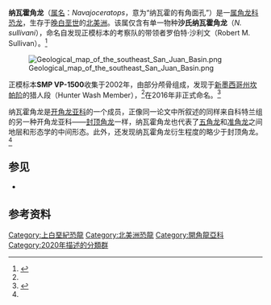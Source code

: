 {{Automatic taxobox
| fossil_range = [[白垩纪|晚白垩世]], ~{{fossilrange|75.0|73.4}}
| image = Navajoceratops.png
| image_caption = 正模标本顶骨的前面和背面
| display_parents = 2
| taxon = Navajoceratops
| authority = Fowler and Freedman Fowler, 2020
| type_species = '''沙氏纳瓦霍角龙<br>''Navajoceratops sullivani'''''
| type_species_authority = Fowler and Freedman Fowler, 2020
}}

'''纳瓦霍角龙'''（[[属名|属名]]：''Navajoceratops''，意为“纳瓦霍的有角面孔”）是一[[属|属]][[角龙科|角龙科]][[恐龙|恐龙]]，生存于[[白垩纪|晚白垩世]]的[[北美洲|北美洲]]。该属仅含有单一物种'''沙氏纳瓦霍角龙'''（''N. sullivani''），命名自发现正模标本的考察队的带领者罗伯特·沙利文（Robert M. Sullivan）。<ref name="Fowler2020">{{cite journal |last1=Fowler |first1=D.W. |last2=Freedman Fowler |first2=E.A. |script-title=en:Transitional evolutionary forms in chasmosaurine ceratopsid dinosaurs: evidence from the Campanian of New Mexico |journal=PeerJ |date=2020 |volume=8 |page=e9251 |doi=10.7717/peerj.9251 |language=en}}</ref>

[[File:Geological_map_of_the_southeast_San_Juan_Basin.png|thumb]] 

正模标本'''SMP VP-1500'''收集于2002年，由部分颅骨组成，发现于[[新墨西哥州|新墨西哥州]]{{le|科特兰组|Kirtland Formation}}[[坎帕阶|坎帕阶]]的猎人段（Hunter Wash Member），<ref name="Fowler2020" />在2016年非正式命名。<ref>{{cite web|url=https://scholarworks.montana.edu/xmlui/handle/1/13786|script-title=en:Dinosaurs and time: chronostratigraphic frameworks and their utility in analysis of dinosaur paleobiology|author=Denver Warwick Fowler|date=April 2016|website=scholarworks.montana.edu|access-date=17 February 2019|language=en}}</ref>

纳瓦霍角龙是[[开角龙亚科|开角龙亚科]]的一个成员，正像同一论文中所叙述的同样来自科特兰组的另一种开角龙亚科――[[封顶角龙|封顶角龙]]一样，纳瓦霍角龙也代表了[[五角龙|五角龙]]和[[准角龙|准角龙]]之间地层和形态学的中间形态。此外，还发现纳瓦霍角龙衍生程度的略少于封顶角龙。<ref name="Fowler2020" />

{{clade| style=font-size:85%;line-height:85%
|label1=[[开角龙亚科|开角龙亚科]] Chasmosaurinae
|1={{clade
 |1={{clade
  |1=[[开角龙属|开角龙属]] ''Chasmosaurus''
  |2={{clade
   |1=[[迷乱角龙属|迷乱角龙属]] ''Vagaceratops''
   |2=[[华丽角龙属|华丽角龙属]] ''Kosmoceratops'' }} }}
 |2={{clade
  |1={{clade
   |1=[[科阿韦拉角龙属|科阿韦拉角龙属]] ''Coahuilaceratops''
   |2={{clade
    |1=[[五角龙属|五角龙属]] ''Pentaceratops''
    |2=[[犹他角龙属|犹他角龙属]] ''Utahceratops'' }} }}
  |2={{clade
   |1='''納瓦霍角龍屬 ''Navajoceratops'''''
   |2={{clade
    |1=[[封顶角龙属|封顶角龙属]] ''Terminocavus''
     |2={{clade
      |1=[[准角龙属|准角龙属]] ''Anchiceratops''
      |2={{clade
       |1=[[无鼻角龙属|无鼻角龙属]] ''Arrhinoceratops''
       |2=[[三角龙族|三角龙族]] Triceratopsini }} }} }} }} }} }} }}
==参见==
* {{le|角龙类研究历史|Timeline of ceratopsian research}}

==参考资料==
{{Reflist}}

{{Marginocephalia|T.}}
{{Taxonbar|from=Q96077708}}

[[Category:上白堊紀恐龍|Category:上白堊紀恐龍]]
[[Category:北美洲恐龍|Category:北美洲恐龍]]
[[Category:開角龍亞科|Category:開角龍亞科]]
[[Category:2020年描述的分類群|Category:2020年描述的分類群]]